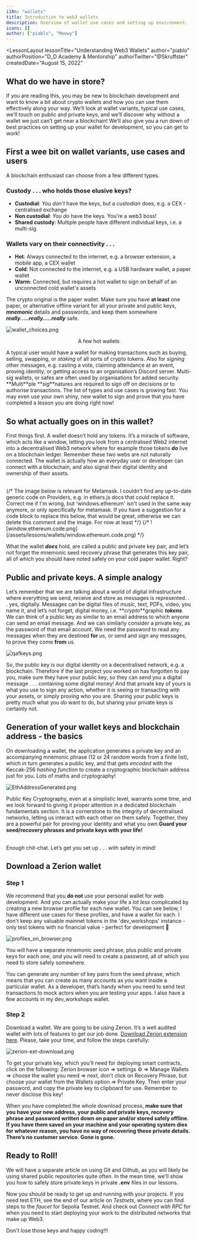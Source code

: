 ```yaml
---
i18n: "wallets"
title: Introduction to web3 wallets
description: Overview of wallet use cases and setting up environment.
icons: []
author: ["piablo", "Meowy"]
---
```



<LessonLayout
   lessonTitle="Understanding Web3 Wallets"
   author="piablo"
   authorPosition="D_D Academy & Mentorship"
   authorTwitter="@Skruffster"
   createdDate="August 15, 2022"
>

## What do we have in store?

If you are reading this, you may be new to blockchain development and want to
know a bit about crypto wallets and how you can use them effectively along your
way. We’ll look at wallet variants, typical use cases, we'll touch on public and
private keys, and we’ll discover why without a wallet we just can’t get near a
blockchain! We’ll also give you a run down of best practices on setting up your
wallet for development, so you can get to work!

## First a wee bit on wallet variants, use cases and users

A blockchain enthusiast can choose from a few different types.

### Custody . . . who holds those elusive keys?

- **Custodial**: _You don't_ have the keys, but a _custodian_ does, e.g. a CEX -
  centralised exchange
- **Non custodial**: _You do_ have the keys. You’re a web3 boss!
- **Shared custody**: Multiple people have different individual keys, i.e. a
  multi-sig

### Wallets vary on their connectivity . . .

- **Hot**: Always connected to the internet, e.g. a browser extension, a mobile
  app, a CEX wallet
- **Cold**: Not connected to the internet, e.g. a USB hardware wallet, a paper
  wallet
- **Warm**: Connected, but requires a hot wallet to sign on behalf of an unconnected cold wallet's assets

The crypto original is the paper wallet. Make sure you have **at least** one
paper, or alternative offline variant for all your private and public keys,
**_mnemonic_** details and passwords, and keep them somewhere
**_really.....really.....really_** safe.

![wallet_choices.png](/assets/lessons/wallets/wallet_choices.png)

<center>A few hot wallets</center>

A typical user would have a wallet for making transactions such as buying,
selling, swapping, or _staking_ of all sorts of crypto tokens. Also for
_signing_ other messages, e.g. casting a vote, claiming attendance at an event,
proving identity, or getting access to an organisation’s Discord server.
Multi-sig wallets, or safes are often used by organisations for added security.
**_Multi_**ple **_sig_**natures are required to sign off on decisions or to
authorise transactions. The list of types and use cases is growing fast. You may
even use your own shiny, new wallet to sign and prove that you have completed a
lesson you are doing right now!

## So what actually goes on in this wallet?

First things first. A wallet doesn’t hold any tokens. It’s a miracle of
software, which acts like a window, letting you look from a centralised Web2
internet into a decentralised Web3 network where for example those tokens
**_do_** live on a blockchain ledger. Remember these two webs are not naturally
connected. The wallet is actually how an everyday user or developer can connect
with a blockchain, and also signal their digital identity and ownership of their
assets.

<br />
{/* The image below is relevant for Metamask. I couldn't find any up-to-date generic code on Providers, e.g. in ethers.js
docs that could replace it. Correct me if I'm wrong, but 'windows.ethereum' isn't used in the same way anymore, or only specifically for metamask. If you have a suggestion for a code block to replace this below, that would be great, otherwise we can delete this comment and the image. For now at least */}
{/* ![window.ethereum.code.png](/assets/lessons/wallets/window.ethereum.code.png) */}

What the wallet **_does_** hold, are called a public and private key pair, and
let’s not forget the mnemonic seed recovery phrase that generates this key pair,
all of which you should have noted safely on your cold paper wallet. Right?

## Public and private keys. A simple analogy

Let’s remember that we are talking about a world of digital infrastructure where
everything we send, receive and store as messages is represented. . . yes,
digitally. Messages can be digital files of music, text, PDFs, video, you name
it, and let’s not forget, digital money, i.e. **_crypto_**graphic **_tokens_**.
We can think of a public key as similar to an email address to which anyone can send an
email message. And we can similarly consider a private key, as the password of
that email account. We need the password to read any messages when they are destined **for** us,
or send and sign any messages, to prove they come **from** us.

![qafkeys.png](/assets/lessons/wallets/qafkeys.png)

So, the public key is our digital identity on a decentralised network, e.g. a
blockchain. Therefore if the last project you worked on has forgotten to pay
you, make sure they have your public key, so they can send you a digital message
. . . containing some digital money! And that private key of yours is what you
use to sign any action, whether it is seeing or transacting with your assets, or
simply proving who you are. Sharing your public keys is pretty much what you
_do_ want to do, but sharing your private keys is certainly not.

## Generation of your wallet keys and blockchain address - the basics

On downloading a wallet, the application generates a private key and an
accompanying mnemonic phrase (12 or 24 random words from a finite list), which
in turn generates a public key, and that gets _encoded_ with the Keccak-256
_hashing function_ to create a cryptographic blockchain address just for you.
Lots of maths and cryptography!

![EthAddressGenerated.png](/assets/lessons/wallets/EthAddressGenerated.png)

Public Key Cryptography, even at a simplistic level, warrants some time, and we
look forward to giving it proper attention in a dedicated blockchain
fundamentals section. It is a cornerstone to the integrity of decentralised
networks, letting us interact with each other on them safely. Together, they are
a powerful pair for proving your identity and what you own.**Guard your seed/recovery phrases and private keys with your life!**

<br />
Enough chit-chat. Let’s get you set up . . . with safety in mind!

## Download a Zerion wallet

### Step 1

We recommend that you **do not** use your personal wallet for web
development. And you can actually make your life a lot _less_ complicated by
creating a new browser profile for each new wallet. You can see below, I have
different use cases for these profiles, and have a wallet for each.
I don't keep any valuable mainnet tokens in the 'dev_workshops' instance - only
test tokens with no financial value - perfect for development 🚀

![profiles_on_browser.png](/assets/lessons/wallets/profiles_on_browser.png)

You will have a separate mnemonic seed phrase, plus public and private keys for
each one, _and_ you will need to create a password, all of which you need to
store safely somewhere.

You can generate any number of key pairs from the seed
phrase, which means that you can create as many accounts as you want inside a
particular wallet. As a developer, that’s handy when you need to send test
transactions to mock actors when you are testing your apps. I also have a few
accounts in my dev_workshops wallet.

### Step 2

Download a wallet. We are going to be using Zerion. It’s a well
audited wallet with lots of features to get our job done. [Download Zerion extension here](https://zerion.io/).
Please, take your time, and follow the steps carefully:

![zerion-ext-download.png](/assets/lessons/wallets/zerion-ext-download.png)

To get your private key, which you'll need for deploying smart contracts, click on the following:
Zerion browser icon => settings ⚙️ => Manage Wallets => choose the
wallet you need => next, don't click on Recovery Phrase, but choose your wallet from
the Wallets option => Private Key. Then enter your password, and copy the private key
to clipboard for use. Remember to never disclose this key!

When you have completed the whole download process, **make sure that you have your new
address, your public and private keys, recovery phrase and password written down on paper and/or
stored safely offline. If you have them saved on your machine and your operating
system dies for whatever reason, you have no way of recovering these private
details. There’s no customer service. Gone is gone.**

## Ready to Roll!

We will have a separate article on using Git and Github, as you will likely be
using shared public repositories quite often. In the mean time, we'll show you how to safely
store private keys in private **.env** files in our lessons.

Now you should be ready to get up and running with your projects. If you need
test ETH, see the end of our article on _Testnets_, where you can find steps to
the _faucet_ for Sepolia Testnet. And check out _Connect with RPC_ for when you
need to start deploying your work to the distributed networks that make up Web3.

Don't lose those keys and happy coding!!!

</LessonLayout>
